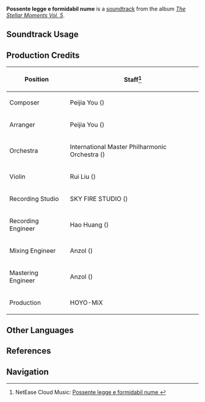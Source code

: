 {{Soundtrack Infobox
|image          = The Stellar Moments Vol. 5.png
|album          = The Stellar Moments Vol. 5
|disc           = 
|number         = 13
|featured       =
|featured2      =
|featured3      =
|featured_disc  =
|featured_disc2 =
|featured_disc3 =
|youtube_id     = qNzoIBPbPy8
|spotify_id     = 6I0iWZgKjkYKEFtpDK2Ku6
|previous       = Menmaatre's Parade
|next           = Non si levava ancor
}}
'''Possente legge e formidabil nume''' is a [[soundtrack]] from the album ''[[The Stellar Moments Vol. 5]]''.

==Soundtrack Usage==
{{Soundtrack Usage
|quest = 
|location = 
|domain = 
|eventgameplay = 
|mediaoriginal = Character Teaser;;Clorinde
}}
<!--
==Other Arrangements==
{{Files by Category Gallery|Media Using an Unreleased Arrangement of Novatio Novena Soundtrack}}
-->
==Production Credits==
{| class="wikitable"
! Position
! Staff<ref>NetEase Cloud Music: [https://music.163.com/#/song?id=2666553229 Possente legge e formidabil nume {{zh|律重令随}}]</ref>
|-
! Composer
| Peijia You ({{zh|尤裴佳}})
|-
! Arranger
| Peijia You ({{zh|尤裴佳}})
|-
! Orchestra
| International Master Philharmonic Orchestra ({{zh|国际首席爱乐乐团}})
|-
! Violin
| Rui Liu ({{zh|刘睿}})
|-
! Recording Studio
| SKY FIRE STUDIO ({{zh|九紫天诚录音棚}})
|-
! Recording Engineer
| Hao Huang ({{zh|黄浩}})
|-
! Mixing Engineer
| Anzol ({{zh|鸦雀有声}})
|-
! Mastering Engineer
| Anzol ({{zh|鸦雀有声}})
|-
! Production
| HOYO-MiX
|}

<!--
==Trivia==
-->
==Other Languages==
{{Other Languages
|en      = Possente legge e formidabil nume
|zhs     = 
|zhs_rm  = 
|zht     = 
|zht_rm  = 
|zh_tl   = 
|ja      = 
|ja_rm   = 
|ja_tl   = 
}}

==References==
{{Reflist}}

==Navigation==
{{Soundtrack Navbox|The Stellar Moments}}